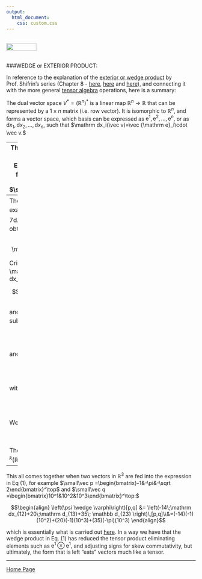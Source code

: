 ```yaml
---
output: 
  html_document:
    css: custom.css
---
```


<br>
<a href="http://rinterested.github.io/statistics/index.html">
<img HEIGHT="20" WIDTH="80" src="https://cloud.githubusercontent.com/assets/9312897/10556783/a27a26fa-745c-11e5-9b1a-2d5bd737387a.PNG"></a>
<br><br>

###WEDGE or EXTERIOR PRODUCT:
<br>

In reference to the explanation of the [exterior or wedge product][1] by Prof. Shifrin's series (Chapter 8 - [here][2], [here][3] and [here][4]), and connecting it with the more general [tensor algebra][5] operations, here is a summary:

The dual vector space $V^*=(\mathbb R^n)^*$ is a linear map $\mathbb R^n \to \mathbb R$ that can be represented by a $1\times n$ matrix (i.e. row vector). It is isomorphic to $\mathbb R^n,$ and forms a vector space, which basis can be expressed as $\mathrm e^1,\mathrm e^2,\dots,\mathrm e^n,$ or as $\mathrm dx_1, \mathrm dx_2, \dots ,\mathrm dx_n,$ such that $\mathrm dx_i(\vec v)=\vec {\mathrm e}_i\cdot \vec v.$

---
This dual vector space constitutes the specific case of the vector space of alternating multilinear maps, denoted $\Lambda^k(\mathbb R^n)^*$ when $k=1.$ For example, in 3-dimensional Euclidean space, i.e. $n=3,$ a possible form would be $7\mathrm dx_2=7\mathrm dy=7\mathrm e^2,$ and if this is fed a vector $\vec v=\begin{bmatrix}-7&8&2\end{bmatrix}^\top,$ the result will be simply the dot product $\small\begin{bmatrix}0&7&0\end{bmatrix}\begin{bmatrix}-7\\8\\2\end{bmatrix}=56.$
  
As a vector space, these forms can be added (and scalar multiplied), so that $4\mathrm dx +7 \mathrm dy=\begin{bmatrix}4&7&0\end{bmatrix},$ an expression naturally belonging to the same vector space $\Lambda^1(\mathbb R^3)^*,$ and also accepting vectors in $\mathbb R^3$ to produce a real number through the dot product operation.

---
The wedge product of two such forms in $\Lambda^1(\mathbb R^3)^*$ will result in an element in $\Lambda^2(\mathbb R^3)^*.$ For example, taking the last element of $\Lambda^1(\mathbb R^3)^*$ in the preceding example, i.e. $\psi =4\mathrm dx_1 +7 \mathrm dx_2,$ and wedging it with $\varphi =2\mathrm dx_1 +5 \mathrm dx_3,$ also in the same vector space $\Lambda^1(\mathbb R^3)^*,$ we obtain

$$\psi\wedge\varphi=4\mathrm dx_1 +7 \mathrm dx_2 \wedge 2\mathrm dx_1 +5 \mathrm dx_3=-14\;\mathrm dx_{12}+20\;\mathrm d_{13}+35\; \mathbb d_{23}\tag 1$$

Critically, this is the same as picturing the two forms in $\Lambda^1(\mathbb R^3)^*,$ i.e. $4\mathrm dx_1 +7 \mathrm dx_2=\color{red}{\begin{bmatrix}4&7&0\end{bmatrix}}^\top$ and $2\mathrm dx_1 +5 \mathrm dx_3=\color{blue}{\begin{bmatrix}2&0&5\end{bmatrix}}^\top$ as

$$\begin{bmatrix}
\color{red}4&\color{red}7&\color{red}0\\
\color{blue}2& \color{blue} 0 & \color{blue}5
\end{bmatrix}$$

and realizing that $\mathrm d_{12}$ is simply the determinant of the first two columns (minor of the submatrix):

$$\det{\begin{bmatrix}
\color{red}4&\color{red}7\\
\color{blue}2& \color{blue} 0 
\end{bmatrix}}=-14$$

and that $\mathrm d_{13}$

$$\det{\begin{bmatrix}
\color{red}4&\color{red}0\\
\color{blue}2& \color{blue} 5 
\end{bmatrix}}=20$$

with $\mathrm d_{23}$

$$\det{\begin{bmatrix}
\color{red}7&\color{red}0\\
\color{blue}0& \color{blue} 5 
\end{bmatrix}}=35$$

We could express this as

$$\psi\wedge\varphi=\sum  \text {minors}_{ij}\; \mathrm d_{ij}$$

The wedge product can be carried out between vector spaces $\Lambda^l(\mathbb R^n)^*\wedge \Lambda^k(\mathbb R^n)^*\in \Lambda^{l+k}(\mathbb R^n)^*.$

---

This all comes together when two vectors in $\mathbb R^3$ are fed into the expression in Eq (1), for example $\small\vec p =\begin{bmatrix}-1&-\pi&-\sqrt 2\end{bmatrix}^\top$ and $\small\vec q =\begin{bmatrix}10^1&10^2&10^3\end{bmatrix}^\top:$



$$\begin{align}
\left(\psi \wedge \varphi\right)[p,q] &=
\left(-14\;\mathrm dx_{12}+20\;\mathrm d_{13}+35\; \mathbb d_{23} \right)\,[p,q]\\&=(-14)(-1)(10^2)+(20)(-1)(10^3)+(35)(-\pi)(10^3)
\end{align}$$

which is essentially what is carried out [here][5]. In a way we have that the wedge product in Eq. (1) has reduced the tensor product eliminating elements such as $\mathrm e^1 \otimes \mathrm e^1,$ and adjusting signs for skew commutativity, but ultimately, the form that is left "eats" vectors much like a tensor.


  [1]: https://en.wikipedia.org/wiki/Exterior_algebra
  [2]: https://youtu.be/Nh5XFX0iKgE
  [3]: https://youtu.be/ZFPWK2gHGrY
  [4]: https://youtu.be/Rci22jC_pS8
  [5]: https://math.stackexchange.com/a/2436543/152225


---

<a href="http://rinterested.github.io/statistics/index.html">Home Page</a>
